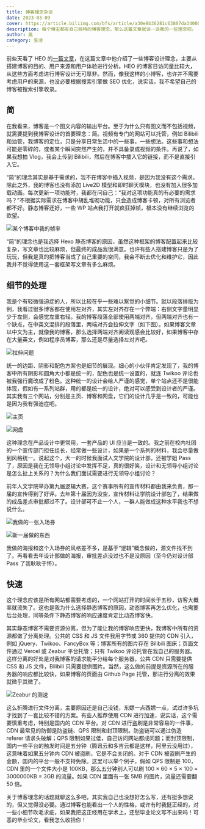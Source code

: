 ```yaml
---
title: 博客理念杂谈
date: 2023-03-09
cover: https://article.biliimg.com/bfs/article/a30e8b36281c63807da3400bed96e213d8c5124e.jpg@500w.webp
description: 每个博主都有自己独特的博客理念，那么这篇文章就谈一谈我的一些理念吧。
author: 胤
category: 生活
---
```


前些天看了 HEO 的[一篇文章](https://blog.zhheo.com/p/30c885b3.html)，在这篇文章中他介绍了一些博客设计理念，主要从搭建博客的目的、用户来源和用户体验进行分析。HEO 的博客日访问量比较大，从这些方面考虑进行博客设计无可厚非。然而，像我这样的小博客，也许并不需要考虑用户的来源，也没必要根据搜索引擎做 SEO 优化，说实话，我不希望自己的博客被搜索引擎收录。

<h2>简</h2>

在我看来，博客是一个图文内容的输出平台。至于为什么只有图文而不包括视频，就需要提到我博客设计的首要理念：简。视频有专门的网站可以托管，例如 Bilibili 和油管，我博客的定位，只是分享日常生活中的一些事，一些想法。这些事和想法可能是零碎的，或者某个瞬间突然产生的，并不具备录成视频的条件。再说了，如果我想拍 Vlog，我会上传到 Bilibili，然后在博客中插入它的链接，而不是直接引入它。

“简”的理念其实是基于需求的，我不在博客中插入视频，是因为我没有这个需求。除此之外，我的博客也没有添加 Live2D 模型和即时聊天模块，也没有加入很多加载动画。每次更新一项功能时，我都在问自己：“我对这项功能真的有必要的需求吗？”不根据实际需求在博客中胡乱堆砌功能，只会造成博客卡顿，对所有浏览者都不好。静态博客还好，一些 WP 站点我打开就疯狂掉帧，根本没有继续浏览的欲望。

![某个博客中我的帧率](https://article.biliimg.com/bfs/article/b72eabaa55273a5f6b692346f30aa5f337cfe698.png@800w_400h_1c.webp)

“简”的理念也是我选择 Hexo 静态博客的原因，虽然这种框架的博客配置起来比较复杂，写文章也比较麻烦，但最终的成品我很满意。也许有些人搭建博客只是为了玩玩，但我是真的把博客当成了自己重要的空间，我会不断去优化和维护它，因此我并不觉得使用这一套框架写文章有多么麻烦。

<h2>细节的处理</h2>

我是个有轻微强迫症的人，所以比较在乎一些难以察觉的小细节。就以段落排版为例，我看过很多博客都在使用左对齐，其实左对齐存在一个弊端：右侧文字量明显少于左侧，会感觉左重右轻。我的博客段落全部使用两端对齐，但两端对齐也有一个缺点，在中英文混排的段落里，两端对齐会拉伸文字（如下图）。如果博客文章以中文为主，就像我的博客，那么选择两端对齐阅读观感会比较好，如果博客中存在大量英文，例如程序员博客，那么还是尽量选择左对齐吧。

![拉伸问题](https://article.biliimg.com/bfs/article/7779a6fddde37b2c29d6f417982de417ace0a574.png@800w_400h_1c.webp)

统一的边距、阴影和配色方案也是细节的展现。细心的小伙伴肯定发现了，我的博客中所有阴影和圆角大小都是统一的，配色也是统一设置的，就连 Twikoo 评论也被我强行魔改成了粉色。这种统一的设计会给人严谨的感觉，单个站点还不是很能体现，假如有一系列站群，用的都是统一的设计，绝对可以感受到设计者的严谨。其实我有三个网站，分别是主页、博客和网盘，它们的设计几乎是一致的，可能也是因为我有强迫症吧。

![主页](https://article.biliimg.com/bfs/article/ad6dc0446c18cb3467cc489fe73a3650331b755b.png@800w_400h_1c.webp)

![网盘](https://article.biliimg.com/bfs/article/192cbac734b84878f3f3d914309c054ed77783f1.png@800w_400h_1c.webp)

这种理念在产品设计中更常用，一套产品的 UI 应当是一致的。我之前在校内社团的一个宣传部门担任组长，经常做一些设计，如果是一个系列的材料，我会尽量做到风格统一。说起这个，大一的时候我面试人文学院的设计部，还被学姐 Pass 了，原因是我在无领导小组讨论中发挥不足，真的很好笑，设计和无领导小组讨论是怎么扯上关系的？为什么我们面试需要进行无领导小组讨论？

前年人文学院举办第九届逻辑大赛，这个赛事所有的宣传材料都由我来负责，那一届的宣传得到了好评。去年第十届因为没空，宣传材料让学院设计部包了，结果做的成品差点审批都过不了。设计部可不止一个人，一群人能做成这种水平我也不想说什么。

![我做的一张入场券](https://article.biliimg.com/bfs/article/bb9b88e6998227b7025eabcab3ffb4ef08740329.png@800w_400h_1c.webp)

![新一届做的东西](https://article.biliimg.com/bfs/article/6e9abae543f2c6eeee602609ac07046f8fbd4e45.png@800w_400h_1c.webp)

我做的海报和这个入场券的风格差不多，是基于“逻辑”概念做的，源文件找不到了。再看看去年设计部做的海报，审批差点没过也不是没原因（至今仍对设计部 Pass 了我耿耿于怀）。

<h2>快速</h2>

这个理念应该是所有网站都需要考虑的，一个网站打开的时间长于五秒，访客大概率就流失了。这也是我为什么选择静态博客的原因，动态博客再怎么优化，也需要后台处理，同等条件下静态博客的响应速度肯定比动态博客快。

其实静态博客不需要资源分离，但为了能让我的博客响应更快，我博客中所有的资源都做了分离处理。公共的 CSS 和 JS 文件我用字节或 360 提供的 CDN 引入，例如 jQuery、Twikoo、FancyBox 等；博客所有的图片存在 Bilibili 图床；页面文件通过 Vercel 或 Zeabur 平台托管；只有 Twikoo 评论托管在我自己的服务器。这样分离的好处是对我博客的请求能平分给每个服务器，公共 CDN 只需要提供 CSS 和 JS 文件，Bilibili 只需要提供图片。当然，这么做的前提是资源所在的服务器的响应都比较快，如果博客的页面由 Github Page 托管，那进行分离的效果就微乎其微了。

![Zeabur 的测速](https://article.biliimg.com/bfs/article/6801c2ee56d6cd8ca4aef0c3142bffe05bf4198c.png@800w_400h_1c.webp)

这么折腾进行文件分离，主要原因还是自己没钱，东嫖一点西嫖一点，试过许多坑才找到了一套比较不错的方案。有些人推荐使用 CDN 进行加速，说实话，这个需要慎重考虑，特别是国内的 CDN 平台。对 CDN 进行盗刷是非常容易的一件事，CDN 最常见的防御是防盗链、QPS 限制和封顶限制。防盗链可以通过伪造 referer 请求头破解；QPS 限制如果过低，自己访问网站都成问题；而封顶限制，国内一些平台的触发时间是五分钟（腾讯云和多吉云都是这样，阿里云没用过），这意味着如果五分钟内 CDN 被盗刷，它是不会关闭的。对于 CDN 被盗刷产生的金额，国内的平台一般不支持免除。这里可以举个例子，假如 QPS 限制是 100，CDN 里的一个文件大小是 100KB，那么五分钟别人可以刷 100 × 60 × 5 × 100 = 3000000KB = 3GB 的流量。如果 CDN 里面有一张 5MB 的图片，流量还需要翻 50 倍。

关于博客理念的话题就聊这么多吧，其实我自己也没想好怎么写，还有挺多想说的，但又觉得没必要。通过博客也能看出一个人的性格，或许有时我挺正经的，对一些小细节吹毛求疵，如果我把这正经用在学术上，还愁毕业论文写不出来吗！可恶的毕业论文，看我怎么收拾你！

